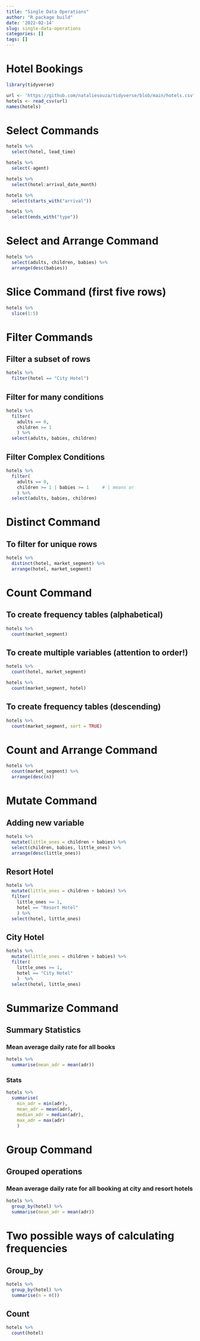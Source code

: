 ```yaml
---
title: "Single Data Operations"
author: "R package build"
date: '2022-02-14'
slug: single-data-operations
categories: []
tags: []
---
```


# Hotel Bookings 
```r
library(tidyverse)
```
```r
url <- 'https://github.com/nataliesouza/tidyverse/blob/main/hotels.csv?raw=true'
hotels <- read_csv(url)
names(hotels)
```

# Select Commands
```r
hotels %>%
  select(hotel, lead_time)
```
```r
hotels %>%
  select(-agent)
```
```r
hotels %>%
  select(hotel:arrival_date_month)
```
```r
hotels %>%
  select(starts_with("arrival"))
```
```r
hotels %>%
  select(ends_with("type"))
```
# Select and Arrange Command
```r
hotels %>%
  select(adults, children, babies) %>%
  arrange(desc(babies))
```

# Slice Command (first five rows)
```r
hotels %>%
  slice(1:5)
```
# Filter Commands

## Filter a subset of rows 
```r
hotels %>%
  filter(hotel == "City Hotel")
```

## Filter for many conditions 
```r
hotels %>%
  filter( 
    adults == 0,
    children >= 1
    ) %>% 
  select(adults, babies, children)
```
## Filter Complex Conditions 
```r
hotels %>%
  filter( 
    adults == 0,     
    children >= 1 | babies >= 1     # | means or
    ) %>%
  select(adults, babies, children)
```
# Distinct Command 
## To filter for unique rows
```r
hotels %>% 
  distinct(hotel, market_segment) %>%
  arrange(hotel, market_segment)
```
# Count Command
## To create frequency tables (alphabetical)
```r
hotels %>%
  count(market_segment)
```
## To create multiple variables (attention to order!)
```r
hotels %>%
  count(hotel, market_segment)
```
```r
hotels %>%
  count(market_segment, hotel)
```

## To create frequency tables (descending)
```r
hotels %>%
  count(market_segment, sort = TRUE)
```
# Count and Arrange Command 
```r
hotels %>%
  count(market_segment) %>%
  arrange(desc(n))
```

# Mutate Command 
## Adding new variable
```r
hotels %>%
  mutate(little_ones = children + babies) %>%
  select(children, babies, little_ones) %>%
  arrange(desc(little_ones))
```
## Resort Hotel
```r
hotels %>%
  mutate(little_ones = children + babies) %>%
  filter(
    little_ones >= 1,
    hotel == "Resort Hotel"
    ) %>%
  select(hotel, little_ones)
```
## City Hotel
```r
hotels %>%
  mutate(little_ones = children + babies) %>%
  filter(
    little_ones >= 1,
    hotel == "City Hotel"
    )  %>%
  select(hotel, little_ones)
```
# Summarize Command 
## Summary Statistics 
### Mean average daily rate for all books
```r
hotels %>%
  summarise(mean_adr = mean(adr))
```
### Stats
```r
hotels %>%
  summarise(
    min_adr = min(adr),
    mean_adr = mean(adr),
    median_adr = median(adr),
    max_adr = max(adr)
    )
```

# Group Command
## Grouped operations 
### Mean average daily rate for all booking at city and resort hotels
```r
hotels %>%
  group_by(hotel) %>%
  summarise(mean_adr = mean(adr))
```
# Two possible ways of calculating frequencies 
## Group_by
```r
hotels %>%
  group_by(hotel) %>%
  summarise(n = n())
```
## Count
```r
hotels %>%
  count(hotel)
```





